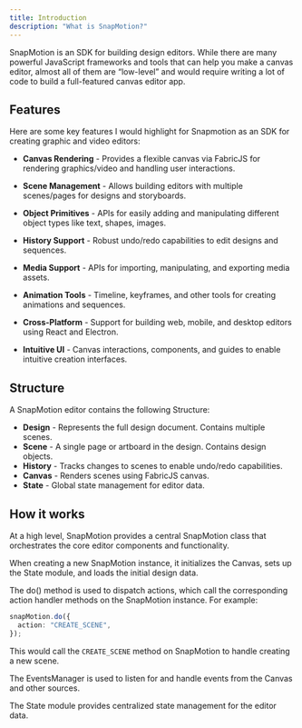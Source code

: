 ```yaml
---
title: Introduction
description: "What is SnapMotion?"
---
```


SnapMotion is an SDK for building design editors. While there are many powerful JavaScript frameworks and tools that can help you make a canvas editor, almost all of them are “low-level” and would require writing a lot of code to build a full-featured canvas editor app.

## Features

Here are some key features I would highlight for Snapmotion as an SDK for creating graphic and video editors:

- **Canvas Rendering** - Provides a flexible canvas via FabricJS for rendering graphics/video and handling user interactions.

- **Scene Management** - Allows building editors with multiple scenes/pages for designs and storyboards.

- **Object Primitives** - APIs for easily adding and manipulating different object types like text, shapes, images.

- **History Support** - Robust undo/redo capabilities to edit designs and sequences.

- **Media Support** - APIs for importing, manipulating, and exporting media assets.

- **Animation Tools** - Timeline, keyframes, and other tools for creating animations and sequences.

- **Cross-Platform** - Support for building web, mobile, and desktop editors using React and Electron.

- **Intuitive UI** - Canvas interactions, components, and guides to enable intuitive creation interfaces.

## Structure

A SnapMotion editor contains the following Structure:

- **Design** - Represents the full design document. Contains multiple scenes.
- **Scene** - A single page or artboard in the design. Contains design objects.
- **History** - Tracks changes to scenes to enable undo/redo capabilities.
- **Canvas** - Renders scenes using FabricJS canvas.
- **State** - Global state management for editor data.

## How it works

At a high level, SnapMotion provides a central SnapMotion class that orchestrates the core editor components and functionality.

When creating a new SnapMotion instance, it initializes the Canvas, sets up the State module, and loads the initial design data.

The do() method is used to dispatch actions, which call the corresponding action handler methods on the SnapMotion instance. For example:

```ts
snapMotion.do({
  action: "CREATE_SCENE",
});
```

This would call the `CREATE_SCENE` method on SnapMotion to handle creating a new scene.

The EventsManager is used to listen for and handle events from the Canvas and other sources.

The State module provides centralized state management for the editor data.

